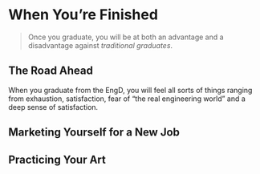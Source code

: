 # When You're Finished

> Once you graduate, you will be at both an advantage and a disadvantage against
*traditional graduates*.

## The Road Ahead

When you graduate from the EngD, you will feel all sorts of things ranging from exhaustion,
satisfaction, fear of "the real engineering world" and a deep sense of satisfaction.

## Marketing Yourself for a New Job

## Practicing Your Art

